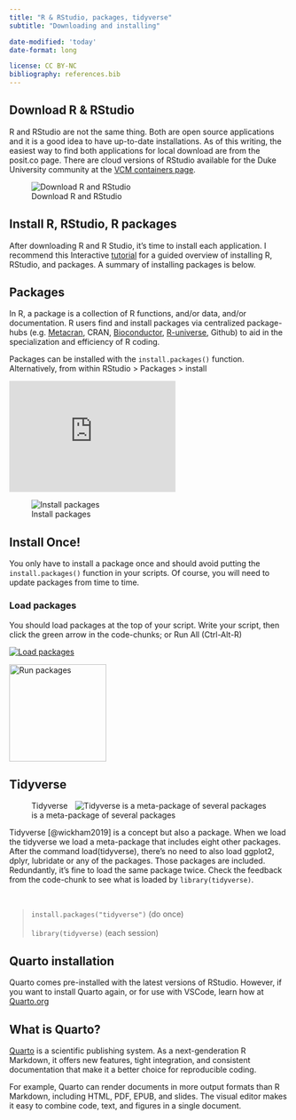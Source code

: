 ```yaml
---
title: "R & RStudio, packages, tidyverse"
subtitle: "Downloading and installing"

date-modified: 'today'
date-format: long

license: CC BY-NC 
bibliography: references.bib
---
```


## Download R & RStudio

R and RStudio are not the same thing. Both are open source applications and it is a good idea to have up-to-date installations. As of this writing, the easiest way to find both applications for local download are from the posit.co page. There are cloud versions of RStudio available for the Duke University community at the [VCM containers page](https://cmgr.oit.duke.edu/containers).

![Download R and RStudio](images/install_r.jpg)

## Install R, RStudio, R packages

After downloading R and R Studio, it's time to install each application. I recommend this Interactive [tutorial](https://tutorials.shinyapps.io/00-setup/ "how to install R, RStudio, and packages") for a guided overview of installing R, RStudio, and packages. A summary of installing packages is below.

## Packages

In R, a package is a collection of R functions, and/or data, and/or documentation. R users find and install packages via centralized package-hubs (e.g. [Metacran](https://www.r-pkg.org/), CRAN, [Bioconductor](https://bioconductor.org/), [R-universe](https://r-universe.dev/search/), Github) to aid in the specialization and efficiency of R coding.

Packages can be installed with the `install.packages()` function. Alternatively, from within RStudio \> Packages \> install

::: column-margin
```{=html}
<iframe width="300" height="200" src="https://www.youtube.com/embed/v4tmOymwznQ" title="YouTube video player" frameborder="0" allow="accelerometer; autoplay; clipboard-write; encrypted-media; gyroscope; picture-in-picture; web-share" allowfullscreen></iframe>
```
:::

![Install packages](images/install_packages.jpg)

::: callout-important
## Install Once!

You only have to install a package once and should avoid putting the `install.packages()` function in your scripts. Of course, you will need to update packages from time to time.
:::

### Load packages

You should load packages at the top of your script. Write your script, then click the green arrow in the code-chunks; or Run All (Ctrl-Alt-R)

::: {layout-ncol="2"}
[![Load packages](images/packages_load.jpg){fig-alt="Load packages"}](images/packages_load.jpg)

[![Run packages](images/packages_run.jpg){fig-alt="Run packages" width="175"}](images/packages_run.jpg)
:::

## Tidyverse

![Tidyverse is a meta-package of several packages](images/package_tidyverse.jpg){style="float:right;"}

Tidyverse [@wickham2019] is a concept but also a package. When we load the tidyverse we load a meta-package that includes eight other packages. After the command load(tidyverse), there's no need to also load ggplot2, dplyr, lubridate or any of the packages. Those packages are included. Redundantly, it's fine to load the same package twice. Check the feedback from the code-chunk to see what is loaded by `library(tidyverse)`.

<br/>

> `install.packages("tidyverse")` (do once) <br/> <br/> `library(tidyverse)` (each session)

## Quarto installation

Quarto comes pre-installed with the latest versions of RStudio. However, if you want to install Quarto again, or for use with VSCode, learn how at [Quarto.org](https://quarto.org/docs/get-started/ "Get Started with Quarto")

::: {.callout-tip collapse="true"}
## What is Quarto?

[Quarto](https://quarto.org) is a scientific publishing system. As a next-genderation R Markdown, it offers new features, tight integration, and consistent documentation that make it a better choice for reproducible coding.

For example, Quarto can render documents in more output formats than R Markdown, including HTML, PDF, EPUB, and slides. The visual editor makes it easy to combine code, text, and figures in a single document.
:::

## 
